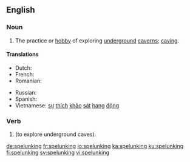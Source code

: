 ==English==

===Noun===
{{wikipedia}}
{{en-noun|-}}

# The practice or [[hobby]] of exploring [[underground]] [[caverns]]; [[caving]].

====Translations====
{{trans-top|exploring underground caverns}}
* Dutch: {{t+|nl|speleologie|f}}
* French: {{t+|fr|spéléologie|f}}
* Romanian: {{t+|ro|speologie|f}}
{{trans-mid}}
* Russian: {{t+|ru|спелеология|f|tr=sp'el'eológija}}
* Spanish: {{t+|es|espeleología|f}}
* Vietnamese: [[sự]] [[thích]] [[khảo]] [[sát]] [[hang#Vietnamese|hang]] [[động]]
{{trans-bottom}}

===Verb===
{{head|en|present participle}}

# {{present participle of|spelunk|lang=en|nocat=1}} (to explore underground caves).

[[de:spelunking]]
[[fr:spelunking]]
[[io:spelunking]]
[[ka:spelunking]]
[[ku:spelunking]]
[[fi:spelunking]]
[[sv:spelunking]]
[[vi:spelunking]]